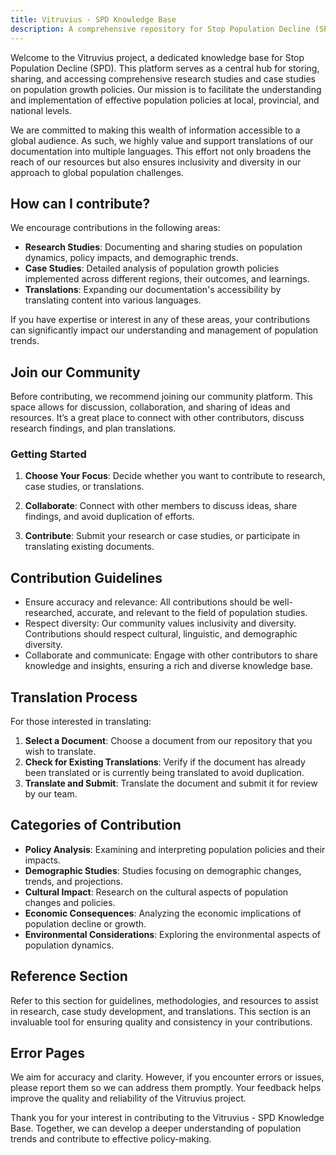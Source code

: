 ```yaml
---
title: Vitruvius - SPD Knowledge Base
description: A comprehensive repository for Stop Population Decline (SPD) research and case studies on population growth policies at various levels, with a focus on multilingual accessibility.
---
```


Welcome to the Vitruvius project, a dedicated knowledge base for Stop Population Decline (SPD). This platform serves as a central hub for storing, sharing, and accessing comprehensive research studies and case studies on population growth policies. Our mission is to facilitate the understanding and implementation of effective population policies at local, provincial, and national levels.

We are committed to making this wealth of information accessible to a global audience. As such, we highly value and support translations of our documentation into multiple languages. This effort not only broadens the reach of our resources but also ensures inclusivity and diversity in our approach to global population challenges.

## How can I contribute?

We encourage contributions in the following areas:

- **Research Studies**: Documenting and sharing studies on population dynamics, policy impacts, and demographic trends.
- **Case Studies**: Detailed analysis of population growth policies implemented across different regions, their outcomes, and learnings.
- **Translations**: Expanding our documentation's accessibility by translating content into various languages.

If you have expertise or interest in any of these areas, your contributions can significantly impact our understanding and management of population trends.

## Join our Community

Before contributing, we recommend joining our community platform. This space allows for discussion, collaboration, and sharing of ideas and resources. It’s a great place to connect with other contributors, discuss research findings, and plan translations.

### Getting Started

1. **Choose Your Focus**: Decide whether you want to contribute to research, case studies, or translations.
   
2. **Collaborate**: Connect with other members to discuss ideas, share findings, and avoid duplication of efforts.

3. **Contribute**: Submit your research or case studies, or participate in translating existing documents.

## Contribution Guidelines

- Ensure accuracy and relevance: All contributions should be well-researched, accurate, and relevant to the field of population studies.
- Respect diversity: Our community values inclusivity and diversity. Contributions should respect cultural, linguistic, and demographic diversity.
- Collaborate and communicate: Engage with other contributors to share knowledge and insights, ensuring a rich and diverse knowledge base.

## Translation Process

For those interested in translating:

1. **Select a Document**: Choose a document from our repository that you wish to translate.
2. **Check for Existing Translations**: Verify if the document has already been translated or is currently being translated to avoid duplication.
3. **Translate and Submit**: Translate the document and submit it for review by our team.

## Categories of Contribution

- **Policy Analysis**: Examining and interpreting population policies and their impacts.
- **Demographic Studies**: Studies focusing on demographic changes, trends, and projections.
- **Cultural Impact**: Research on the cultural aspects of population changes and policies.
- **Economic Consequences**: Analyzing the economic implications of population decline or growth.
- **Environmental Considerations**: Exploring the environmental aspects of population dynamics.

## Reference Section

Refer to this section for guidelines, methodologies, and resources to assist in research, case study development, and translations. This section is an invaluable tool for ensuring quality and consistency in your contributions.

## Error Pages

We aim for accuracy and clarity. However, if you encounter errors or issues, please report them so we can address them promptly. Your feedback helps improve the quality and reliability of the Vitruvius project.

Thank you for your interest in contributing to the Vitruvius - SPD Knowledge Base. Together, we can develop a deeper understanding of population trends and contribute to effective policy-making.
